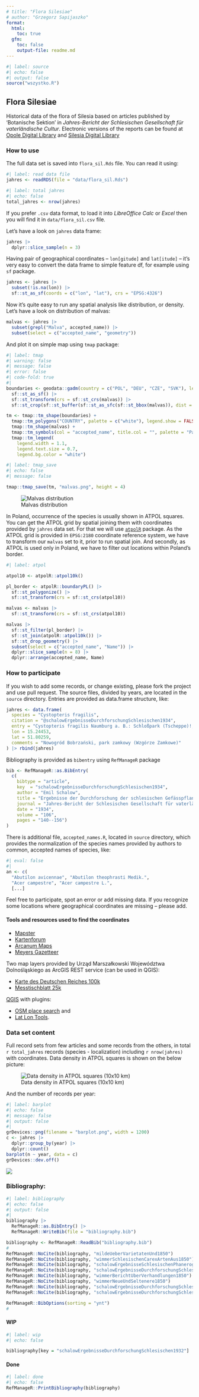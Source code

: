 ```yaml
---
# title: "Flora Silesiae"
# author: "Grzegorz Sapijaszko"
format: 
  html:
    toc: true
  gfm: 
    toc: false
    output-file: readme.md
---
```


```r
#| label: source
#| echo: false
#| output: false
source("wszystko.R")
```

## Flora Silesiae

Historical data of the flora of Silesia based on articles published by 'Botanische Sektion' in *Jahres-Bericht der Schlesischen Gesellschaft für vaterländische Cultur*. Electronic versions of the reports can be found at [Opole Digital Library](https://www.obc.opole.pl/dlibra/publication/8613#structure) and [Silesia Digital Library](https://www.sbc.org.pl/dlibra/publication/11059#structure)


### How to use

The full data set is saved into `flora_sil.Rds` file. You can read it using:

```r
#| label: read data file
jahres <- readRDS(file = "data/flora_sil.Rds")
```

```r
#| label: total jahres
#| echo: false
total_jahres <- nrow(jahres)
```

If you prefer `.csv` data format, to load it into *LibreOffice Calc* or *Excel* then you will find it in `data/flora_sil.csv` file.

Let's have a look on `jahres` data frame:

:::{.column-page}
```r

jahres |>
  dplyr::slice_sample(n = 3) 
```
:::

Having pair of geographical coordinates -- `lon[gitude]` and `lat[itude]` -- it's very easy to convert the data frame to simple feature df, for example using `sf` package.

```r
jahres <- jahres |>
  subset(!is.na(lon)) |>
  sf::st_as_sf(coords = c("lon", "lat"), crs = "EPSG:4326")
```

Now it's quite easy to run any spatial analysis like distribution, or density. Let's have a look on distribution of malvas:

```r
malvas <- jahres |>
  subset(grepl("Malva", accepted_name)) |>
  subset(select = c("accepted_name", "geometry"))
```

And plot it on simple map using `tmap` package:

```r
#| label: tmap
#| warning: false
#| message: false
#| error: false
#| code-fold: true
#| 
boundaries <- geodata::gadm(country = c("POL", "DEU", "CZE", "SVK"), level=1, path = "data") |>
  sf::st_as_sf() |>
  sf::st_transform(crs = sf::st_crs(malvas)) |>
  sf::st_crop(sf::st_buffer(sf::st_as_sfc(sf::st_bbox(malvas)), dist = 10000))

tm <- tmap::tm_shape(boundaries) +
  tmap::tm_polygons("COUNTRY", palette = c("white"), legend.show = FALSE) +
  tmap::tm_shape(malvas) +
  tmap::tm_symbols(col = "accepted_name", title.col = "", palette = "Paired", size = 0.6, shape = 16) +
  tmap::tm_legend(
    legend.width = 1.1,
    legend.text.size = 0.7,
    legend.bg.color = "white")
```

```r
#| label: tmap_save
#| echo: false
#| message: false

tmap::tmap_save(tm, "malvas.png", height = 4)
```



![Malvas distribution](malvas.png)

In Poland, occurrence of the species is usually shown in ATPOL squares. You can get the ATPOL grid by spatial joining them with coordinates provided by `jahres` data set. For that we will use [`atpolR`](https://github.com/gsapijaszko/atpolR) package. As the ATPOL grid is provided in `EPSG:2180` coordinate reference system, we have to transform our `malvas` set to it, prior to run spatial join. And secondly, as ATPOL is used only in Poland, we have to filter out locations within Poland's border.

```r
#| label: atpol

atpol10 <- atpolR::atpol10k()

pl_border <- atpolR::boundaryPL() |>
  sf::st_polygonize() |>
  sf::st_transform(crs = sf::st_crs(atpol10))

malvas <- malvas |>
  sf::st_transform(crs = sf::st_crs(atpol10))

malvas |>
  sf::st_filter(pl_border) |>
  sf::st_join(atpolR::atpol10k()) |>
  sf::st_drop_geometry() |>
  subset(select = c("accepted_name", "Name")) |>
  dplyr::slice_sample(n = 8) |>
  dplyr::arrange(accepted_name, Name)

```

### How to participate

If you wish to add some records, or change existing, please fork the project and use pull request. The source files, divided by years, are located in the `source` directory. Entries are provided as data.frame structure, like:

```r
jahres <- data.frame(
  species = "Cystopteris fragilis",
  citation = "@schalowErgebnisseDurchforschungSchlesischen1934",
  entry = "Cystopteris fragilis Naumburg a. B.: Schloßpark (Tscheppe)!; [...]",
  lon = 15.24453, 
  lat = 51.80259,
  comments = "Nowogród Bobrzański, park zamkowy (Wzgórze Zamkowe)"
) |> rbind(jahres)
```

Bibliography is provided as `bibentry` using `RefManageR` package

```r
bib <- RefManageR::as.BibEntry(
  c(
    bibtype = "article",
    key  = "schalowErgebnisseDurchforschungSchlesischen1934",
    author = "Emil Schalow",
    title = "Ergebnisse der Durchforschung der schlesischen Gefässpflanzenwelt im Jahre 1933",
    journal = "Jahres-Bericht der Schlesischen Gesellschaft für vaterländische Cultur. 1933, Jg.106",
    date = "1934",
    volume = "106", 
    pages = "140--156")
)
```

There is additional file, `accepted_names.R`, located in `source` directory, which provides the normalization of the species names provided by authors to common, accepted names of species, like:

```r
#| eval: false
#| 
an <- c(
  "Abutilon avicennae", "Abutilon theophrasti Medik.",
  "Acer campestre", "Acer campestre L.", 
  [...]
```

Feel free to participate, spot an error or add missing data. If you recognize some locations where geographical coordinates are missing -- please add.

#### Tools and resources used to find the coordinates

+ [Mapster](http://igrek.amzp.pl/)
+ [Kartenforum](https://kartenforum.slub-dresden.de/)
+ [Arcanum Maps](https://maps.arcanum.com/en/map/europe-19century-secondsurvey/)
+ [Meyers Gazetteer](https://www.meyersgaz.org/)

Two map layers provided by Urząd Marszałkowski Województwa Dolnośląskiego as ArcGIS REST service (can be used in QGIS):

+ [Karte des Deutschen Reiches 100k](https://geoportal.dolnyslask.pl/gprest/services/UMWD_DEUTSCHEN_100/MapServer/)
+ [Messtischblatt 25k](https://geoportal.dolnyslask.pl/gprest/services/UMWD_Messtischblat_nowsze/MapServer/)

[QGIS](https://qgis.org) with plugins:

+ [OSM place search](https://github.com/xcaeag/Nominatim-Qgis-Plugin) and 
+ [Lat Lon Tools](https://github.com/NationalSecurityAgency/qgis-latlontools-plugin).

### Data set content

Full record sets from few articles and some records from the others, in total `r total_jahres` records (species - localization) including `r nrow(jahres)` with coordinates. Data density in ATPOL squares is shown on the below picture:

![Data density in ATPOL squares (10x10 km)](atpol_plot.png)

And the number of records per year:

```r
#| label: barplot
#| echo: false
#| message: false
#| output: false
#| 
grDevices::png(filename = "barplot.png", width = 1200)
c <- jahres |>
  dplyr::group_by(year) |>
  dplyr::count()
barplot(n ~ year, data = c) 
grDevices::dev.off()
```

![](barplot.png)

### Bibliography:

```r
#| label: bibliography
#| echo: false
#| output: false
#| 
bibliography |>
  RefManageR::as.BibEntry() |>
  RefManageR::WriteBib(file = "bibliography.bib")

bibliography <- RefManageR::ReadBib("bibliography.bib")
# 
RefManageR::NoCite(bibliography, "mildeUeberVarietatenUnd1850")
RefManageR::NoCite(bibliography, "wimmerSchlesischenCarexArtenAus1850")
RefManageR::NoCite(bibliography, "schalowErgebnisseSchlesischenPhanerogamenforschung1933")
RefManageR::NoCite(bibliography, "schalowErgebnisseDurchforschungSchlesischen1934")
RefManageR::NoCite(bibliography, "wimmerBerichtUberVerhandlungen1850")
RefManageR::NoCite(bibliography, "wimmerNeueUndSeltenere1850")
RefManageR::NoCite(bibliography, "schalowErgebnisseDurchforschungSchlesischen1935")
RefManageR::NoCite(bibliography, "schalowErgebnisseDurchforschungSchlesischen1936")

RefManageR::BibOptions(sorting = "ynt")
# 

```

#### WIP
```r
#| label: wip
#| echo: false

bibliography[key = "schalowErgebnisseDurchforschungSchlesischen1932"]
```

#### Done

```r
#| label: done
#| echo: false
RefManageR::PrintBibliography(bibliography)
```
